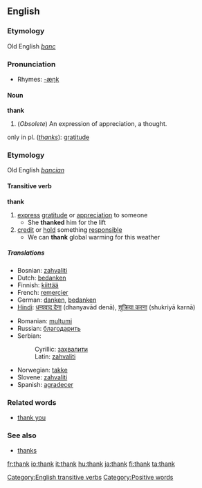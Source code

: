 ==English==
===Etymology===
Old English ''[[þanc]]''

===Pronunciation===
*Rhymes: [[Rhymes:English:-æŋk|-æŋk]]

====Noun====
'''thank'''

# (''Obsolete'') An expression of appreciation, a thought.
only in pl. (''[[thanks]]''): [[gratitude]]

===Etymology===
Old English ''[[þancian]]''
====Transitive verb====
'''thank'''

# [[express]] [[gratitude]] or [[appreciation]] to someone
#* She '''thanked''' him for the lift
# [[credit]] or [[hold]] something [[responsible]]
#* We can '''thank''' global warming for this weather

=====Translations=====
{{top}}
*Bosnian: [[zahvaliti#Bosnian|zahvaliti]]
*Dutch: [[bedanken]]
*Finnish: [[kiittää]]
*French: [[remercier]]
*German: [[danken]], [[bedanken]]
*[[Hindi]]: [[धन्यवाद देना]] (dhanyavād denā), [[शुक्रिया करना]] (shukriyā karnā)
{{mid}}
*Romanian: [[mulţumi]]
*Russian: [[благодарить]]
*Serbian:
*:Cyrillic: [[захвалити#Serbian|захвалити]]
*:Latin: [[zahvaliti#Serbian|zahvaliti]]
*Norwegian: [[takke]]
*Slovene: [[zahvaliti]]
*Spanish: [[agradecer]]
{{bottom}}

===Related words===
*[[thank you]]
===See also===
*[[thanks]]

[[Category:English transitive verbs]]
[[Category:Positive words]]

[[fr:thank]]
[[io:thank]]
[[it:thank]]
[[hu:thank]]
[[ja:thank]]
[[fi:thank]]
[[ta:thank]]